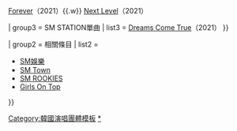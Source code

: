 {{Navbox musical artist
| name       = Aespa
| background = group_or_band
| title      = [[aespa]]
| bodyclass  = hlist
| above      =
*'''[[Karina (韓國歌手)|Karina]]'''
*'''[[Giselle (韓國女歌手)|Giselle]]'''
*'''[[Winter (歌手)|Winter]]'''
*'''[[寧藝卓|Ningning]]'''

| group1 = 音樂作品
| list1 ={{Navbox musical artist|child

| group1 = 迷你專輯
| list1 = [[Savage (aespa迷你專輯)|Savage]]（2021）{{.w}} [[Girls (aespa迷你專輯)|Girls]]（2022）

| group2 = 數位單曲
| list2 = [[Black Mamba (歌曲)|Black Mamba]]（2020）{{.w}} [[Forever_(Aespa歌曲)|Forever]]（2021）{{.w}} [[Next Level (Aespa歌曲)|Next Level]]（2021）

| group3 = SM STATION單曲
| list3 = [[Dreams Come True (aespa歌曲)|Dreams Come True]]（2021）
}}

| group2 = 相關條目
|  list2 = 
* [[SM娛樂]]
* [[SM Town]]
* [[SM ROOKIES]]
* [[Girls On Top]]
}}
<noinclude>[[Category:韓國演唱團體模板]][[Category:Aespa|*]]</noinclude>